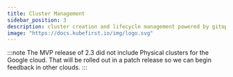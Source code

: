 ```yaml
---
title: Cluster Management
sidebar_position: 3
description: cluster creation and lifecycle management powered by gitops
image: "https://docs.kubefirst.io/img/logo.svg"
---
```


:::note
The MVP release of 2.3 did not include Physical clusters for the Google cloud. That will be rolled out in a patch release so we can begin feedback in other clouds.
:::


<CLUSTERS />

